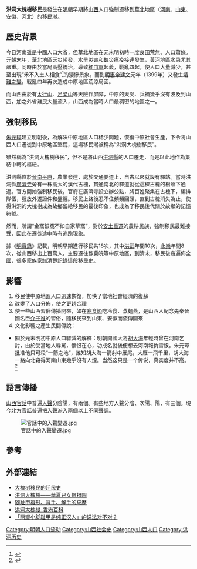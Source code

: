 {{merge to|洪洞大槐树|time=2014-10-22T17:31:22+00:00}}
'''洪洞大槐樹移民'''是發生在[[明朝|明朝]]早期將[[山西|山西]]人口強制遷移到[[華北|華北]]地區（[[河南|河南]]、[[山東|山東]]、[[安徽|安徽]]、[[河北|河北]]）的[[移民潮|移民潮]]。

== 歷史背景 ==
今日河南雖是中國人口大省，但華北地區在元末明初時一度良田荒無、人口蕭條。[[元朝|元朝]]末年，華北地區天災頻發，水旱災害和蝗災瘟疫接連發生，黃河地區水患尤其嚴重。同時由於當局高壓統治，導致[[紅巾軍|紅巾軍]]起義，戰亂四起，使人口大量減少，甚至出現“禾不入土人相食”<ref>{{Cite web |url=http://www.sxhtdhs.com/front/showtypeinfo?display.id=1065 |title=大槐树移民的迁民史 |access-date=2013-06-25 |archive-url=https://web.archive.org/web/20160304102454/http://www.sxhtdhs.com/front/showtypeinfo?display.id=1065 |archive-date=2016-03-04 |dead-url=yes }}</ref>的淒慘景象。而到[[明惠帝|明惠帝]][[建文|建文]]元年（1399年）又發生[[靖難之變|靖難之變]]，戰亂四年再次造成中原地區荒涼局面。

而山西由於有[[太行山|太行山]]、[[呂梁山|呂梁山]]等天險作屏障，中原的天災、兵禍幾乎沒有波及到山西，加之外省難民大量流入，山西成為當時人口最稠密的地區之一。

== 強制移民 ==
[[朱元璋|朱元璋]]建立明朝後，為解決中原地區人口稀少問題，恢復中原社會生產，下令將山西人口遷徙到中原地區墾荒，這場移民潮被稱為“洪洞大槐樹移民”。

雖然稱為“洪洞大槐樹移民”，但不是將山西[[洪洞縣|洪洞縣]]的人口遷走，而是以此地作為集結中轉的樞紐。

洪洞縣位於[[晉南平原|晉南平原]]，農業發達，處於交通要道上，自古以來就設有驛站。當時洪洞縣[[廣濟寺|廣濟寺]]旁有一株高大的漢代古槐，貫通南北的驛道就從這棵古槐的樹蔭下通過。官方開始強制移民後，官府在廣濟寺設立辦公點，將百姓聚集在古槐下，編排隊伍，發放外遷證件和盤纏。移民上路後忍不住頻頻回頭，直到古槐消失為止，使得洪洞的大槐樹成為故鄉留給移民的最後印象，也成為了移民後代關於故鄉的記憶符號。

然而，所謂“金窩銀窩不如自家草窩”，對於[[安土重遷|安土重遷]]的農耕民族，強制移民最難接受，因此在遷徙途中時有逃跑現象。

據《[[明實錄|明實錄]]》記載，明朝早期進行移民共18次，其中[[洪武|洪武]]年間10次，[[永樂|永樂]]年間8次，從山西移出上百萬人，主要遷往豫冀皖等中原地區，到清末，移民後裔遍佈全國，很多家族家譜清楚記錄這段移民史。

== 影響 ==
# 移民使中原地區人口迅速恢復，加快了當地社會經濟的復蘇
# 改變了人口分佈，使之更趨合理
# 使一些山西習俗傳播開來，如在[[寒食節|寒食節]]吃冷食、蒸麺燕，是山西人紀念先秦晉國名臣[[介子推|介子推]]的習俗，隨移民來到山東、安徽而流傳開來
# 文化影響之產生民間傳說：
* 關於元末明初中原人口驟減的解釋：明朝開國大將[[胡大海|胡大海]]年輕時曾在河南乞討，由於受當地人辱駡，懷恨在心，功成名就後便想去河南報仇雪恨。朱元璋批准他只可殺“一箭之地”，誰知胡大海一箭射中雁尾，大雁一飛千里，胡大海一路向北殺得河南山東幾乎沒有人煙。当然这只是一个传说，真实度并不高。<ref>{{Cite web |url=http://big5.huaxia.com/zhsx/xgsx/xgjz/2009/05/1413917.html |title=洪洞大槐樹——華夏兒女祭祖園 |access-date=2013-06-25 |archive-url=https://web.archive.org/web/20130918181634/http://big5.huaxia.com/zhsx/xgsx/xgjz/2009/05/1413917.html |archive-date=2013-09-18 |dead-url=yes }}</ref>

== 語言傳播 ==

[[山西官話|山西官話]]中普遍[[入聲|入聲]]分陰陽，有兩個。有些地方入聲分陰、次陽、陽，有三個。現今[[北方官話|北方官話]]普遍把入聲派入兩個以上不同聲調。

[[File:官話中的入聲變遷.jpg|none]]

== 參考 ==
<references />

== 外部連結 ==
*[https://web.archive.org/web/20160304102454/http://www.sxhtdhs.com/front/showtypeinfo?display.id=1065 大槐树移民的迁民史]
*[https://web.archive.org/web/20130918181634/http://big5.huaxia.com/zhsx/xgsx/xgjz/2009/05/1413917.html 洪洞大槐樹——華夏兒女祭祖園]
*[https://web.archive.org/web/20170606082933/http://big5.huaxia.com/zhsx/xgsx/ymcs/2008/12/1245610.html 腳趾甲複形、背手、解手的來歷]
*[http://www.internet.hk/doc-view-5261.html 洪洞大槐樹-香港百科]{{Dead link|date=2018年9月 |bot=InternetArchiveBot |fix-attempted=yes }}
*[http://www.guokr.com/question/100946/ 「两瓣小脚趾甲是纯正汉人」的说法对不对？] {{Wayback|url=http://www.guokr.com/question/100946/ |date=20200813074833 }}

[[Category:明朝人口流动|Category:明朝人口流动]]
[[Category:山西社会史|Category:山西社会史]]
[[Category:山西人口|Category:山西人口]]
[[Category:洪洞历史|Category:洪洞历史]]